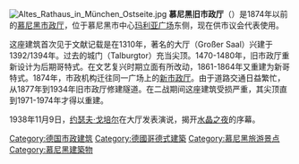 [[File:Altes_Rathaus_in_München_Ostseite.jpg|thumb]]
'''慕尼黑旧市政厅'''（{{lang-de|Altes Rathaus}}）是1874年以前的[[慕尼黑|慕尼黑]][[市政厅|市政厅]]，位于慕尼黑市中心[[玛利亚广场|玛利亚广场]]东侧，现在供市议会代表使用。

这座建筑首次见于文献记载是在1310年，著名的大厅（Großer Saal）兴建于1392/1394年。过去的城门（Talburgtor）充当尖顶。1470-1480年，旧市政厅重新设计为后期哥特式。在文艺复兴时期立面有所改动，1861-1864年又重建为新哥特式。1874年，市政机构迁往同一广场上的[[慕尼黑新市政厅|新市政厅]]。由于道路交通日益繁忙，从1877年到1934年旧市政厅修建隧道。在二战期间这座建筑受损严重，其尖顶直到1971-1974年才得以重建。

1938年11月9日，[[约瑟夫·戈培尔|约瑟夫·戈培尔]]在大厅发表演说，揭开[[水晶之夜|水晶之夜]]的序幕。

{{coord|48|8|12|N|11|34|37|E|type:landmark_region:DE|display=title}}
{{Authority control}}
[[Category:德国市政建筑|Category:德国市政建筑]]
[[Category:德國哥德式建築|Category:德國哥德式建築]]
[[Category:慕尼黑旅游景点|Category:慕尼黑旅游景点]]
[[Category:慕尼黑建築物|Category:慕尼黑建築物]]
